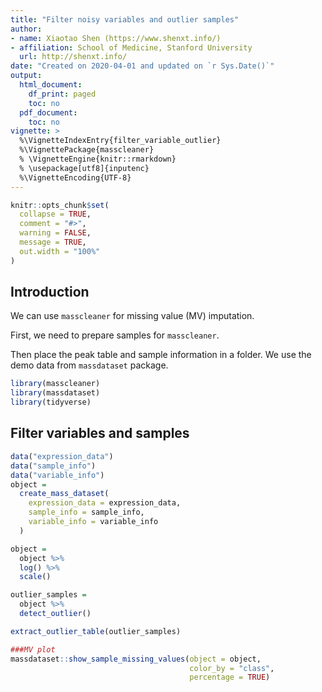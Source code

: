 ```yaml
---
title: "Filter noisy variables and outlier samples"
author:
- name: Xiaotao Shen (https://www.shenxt.info/)
- affiliation: School of Medicine, Stanford University
  url: http://shenxt.info/
date: "Created on 2020-04-01 and updated on `r Sys.Date()`"
output:
  html_document:
    df_print: paged
    toc: no
  pdf_document:
    toc: no
vignette: >
  %\VignetteIndexEntry{filter_variable_outlier}
  %\VignettePackage{masscleaner}
  % \VignetteEngine{knitr::rmarkdown}
  % \usepackage[utf8]{inputenc}
  %\VignetteEncoding{UTF-8}
---
```


```r
knitr::opts_chunk$set(
  collapse = TRUE,
  comment = "#>",
  warning = FALSE,
  message = TRUE,
  out.width = "100%"
)
```

## **Introduction**

We can use `masscleaner` for missing value (MV) imputation.

First, we need to prepare samples for `masscleaner`.

Then place the peak table and sample information in a folder. We use the demo data from `massdataset` package.

```r
library(masscleaner)
library(massdataset)
library(tidyverse)
```

## **Filter variables and samples**

```r
data("expression_data")
data("sample_info")
data("variable_info")
object =
  create_mass_dataset(
    expression_data = expression_data,
    sample_info = sample_info,
    variable_info = variable_info
  )

object =
  object %>%
  log() %>%
  scale()

outlier_samples =
  object %>%
  detect_outlier()

extract_outlier_table(outlier_samples)

###MV plot
massdataset::show_sample_missing_values(object = object,
                                        color_by = "class",
                                        percentage = TRUE)
```
